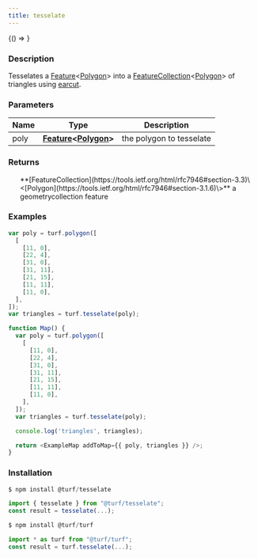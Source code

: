 ```yaml
---
title: tesselate
---
```



<!-- Expose turf as global var for experimenting in the browser console -->

<BrowserOnly>{() => <WindowTurfGlobal turf={turf} />}</BrowserOnly>

### Description

Tesselates a [Feature](https://tools.ietf.org/html/rfc7946#section-3.2)\<[Polygon](https://tools.ietf.org/html/rfc7946#section-3.1.6)\> into a [FeatureCollection](https://tools.ietf.org/html/rfc7946#section-3.3)\<[Polygon](https://tools.ietf.org/html/rfc7946#section-3.1.6)\> of triangles
using [earcut](https://github.com/mapbox/earcut).

### Parameters

| Name | Type                                                                                                                           | Description              |
| ---- | ------------------------------------------------------------------------------------------------------------------------------ | ------------------------ |
| poly | **[Feature](https://tools.ietf.org/html/rfc7946#section-3.2)\<[Polygon](https://tools.ietf.org/html/rfc7946#section-3.1.6)\>** | the polygon to tesselate |

### Returns

<ul>
  **[FeatureCollection](https://tools.ietf.org/html/rfc7946#section-3.3)\<[Polygon](https://tools.ietf.org/html/rfc7946#section-3.1.6)\>** a geometrycollection feature

</ul>

### Examples

```javascript
var poly = turf.polygon([
  [
    [11, 0],
    [22, 4],
    [31, 0],
    [31, 11],
    [21, 15],
    [11, 11],
    [11, 0],
  ],
]);
var triangles = turf.tesselate(poly);
```

```javascript live
function Map() {
  var poly = turf.polygon([
    [
      [11, 0],
      [22, 4],
      [31, 0],
      [31, 11],
      [21, 15],
      [11, 11],
      [11, 0],
    ],
  ]);
  var triangles = turf.tesselate(poly);

  console.log('triangles', triangles);

  return <ExampleMap addToMap={{ poly, triangles }} />;
}
```

### Installation

```javascript
$ npm install @turf/tesselate

import { tesselate } from "@turf/tesselate";
const result = tesselate(...);
```

```javascript
$ npm install @turf/turf

import * as turf from "@turf/turf";
const result = turf.tesselate(...);
```
